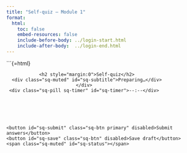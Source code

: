 ```yaml
---
title: "Self-quiz — Module 1"
format:
  html:
    toc: false
    embed-resources: false
    include-before-body: ../login-start.html
    include-after-body:  ../login-end.html
---
```


```{=html}
<style>
  :root{--ink:#111827;--muted:#6b7280;--line:#e5e7eb;--card:#f8fafc;--brand:#4f46e5}
  .sq-wrap{max-width:880px;margin:0 auto}
  .sq-head{display:flex;justify-content:space-between;align-items:center;gap:12px}
  .sq-muted{color:var(--muted);font-size:14px}
  .sq-card{background:var(--card);border:1px solid var(--line);border-radius:12px;padding:16px;margin:12px 0}
  .sq-qnum{font-weight:600;margin-bottom:6px}
  .sq-stem{margin:8px 0 10px}
  .sq-opt{display:flex;gap:10px;align-items:flex-start;border:1px solid var(--line);border-radius:10px;padding:10px;margin:8px 0;cursor:pointer}
  .sq-opt input{margin-top:3px}
  .sq-actions{display:flex;gap:10px;align-items:center;margin-top:16px}
  .sq-btn{padding:10px 14px;border-radius:10px;border:1px solid var(--line);cursor:pointer;background:#fff}
  .sq-btn.primary{background:var(--brand);border-color:var(--brand);color:#fff}
  .sq-pill{padding:6px 10px;border:1px solid var(--line);border-radius:999px;background:#eef2ff;font-size:12px}
  .sq-timer{font-variant-numeric:tabular-nums}
  .sq-warn{background:#fff7ed;border:1px solid #fed7aa;color:#9a3412;padding:10px;border-radius:10px;margin:10px 0}
  .sq-err{background:#fef2f2;border:1px solid #fecaca;color:#991b1b;padding:10px;border-radius:10px;margin:10px 0}
  .sq-ok{background:#ecfdf5;border:1px solid #bbf7d0;color:#065f46;padding:10px;border-radius:10px;margin:10px 0}
</style>


<div class="sq-wrap">
  <header class="sq-head">
    <div>
      <h2 style="margin:0">Self-quiz</h2>
      <div class="sq-muted" id="sq-subtitle">Preparing…</div>
    </div>
    <div class="sq-pill sq-timer" id="sq-timer">--:--</div>
  </header>

  <div id="sq-alerts"></div>
  <div id="sq-quiz"></div>

  <div class="sq-actions">
    <button id="sq-submit" class="sq-btn primary" disabled>Submit answers</button>
    <button id="sq-save" class="sq-btn" disabled>Save draft</button>
    <span class="sq-muted" id="sq-status"></span>
  </div>
</div>

<script>
(function(){
  // ========= Config =========
  const API_BASE        = (window.SELFQUIZ_API_BASE || "https://course-chat.hcmrtns.workers.dev").replace(/\/+$/,'');
  const DEFAULT_TRACK   = "module";    // "module" (prática)
  const DEFAULT_MODULE  = "module1";   // ajuste para module2/3/4/5 conforme o arquivo
  const DEFAULT_N       = 10;

  // ========= Utils: login compatível com seu gate =========
  const stripDiacritics = s => (s || '').normalize('NFD').replace(/[\u0300-\u036f]/g, '');
  const normalizeLogin  = s => {
    const raw = String(s || '').trim().toLowerCase();
    if (!raw) return '';
    return raw.includes('@') ? raw.split('@')[0] : raw;
  };

  function readFromStorage(){
    try{
      const keys = ['student_login','vhcm_current_user','current_user','user_login','login','user'];
      for (const k of keys){
        const v = normalizeLogin(stripDiacritics(localStorage.getItem(k) || sessionStorage.getItem(k) || ''));
        if (v) return v;
      }
    }catch{}
    return '';
  }
  function readFromGlobals(){
    try{
      const cand = [
        window.CURRENT_USER,
        window.VHCM_CURRENT_USER,
        window.__VHCM && window.__VHCM.currentUser,
        window.__vhcm && window.__vhcm.user && window.__vhcm.user.login
      ];
      for (const c of cand){
        const v = normalizeLogin(stripDiacritics(c || ''));
        if (v) return v;
      }
    }catch{}
    return '';
  }
  function readFromCookies(){
    try{
      const map = Object.fromEntries((document.cookie || '').split(';').filter(Boolean).map(s=>{
        const [k,...r]=s.split('=');
        return [k.trim(), decodeURIComponent((r.join('=')||'').trim())];
      }));
      for (const k of ['student_login','vhcm_current_user','login']){
        const v = normalizeLogin(stripDiacritics(map[k] || ''));
        if (v) return v;
      }
    }catch{}
    return '';
  }
  function getCurrentUser(){ return readFromStorage() || readFromGlobals() || readFromCookies() || ''; }

  function waitForLogin(maxWaitMs = 8000){
    return new Promise(resolve => {
      let u = getCurrentUser();
      if (u) return resolve(u);

      let done = false;
      const finish = (v) => { if(!done){ done=true; resolve(v||''); cleanup(); } };

      const onEvt = () => finish(getCurrentUser());
      const onStorage = (e) => {
        if (['student_login','vhcm_current_user','current_user','user_login','login','user'].includes(e.key||'')) {
          finish(getCurrentUser());
        }
      };
      window.addEventListener('vhcm:login', onEvt);
      window.addEventListener('storage', onStorage);

      const start = Date.now();
      const iv = setInterval(()=>{
        u = getCurrentUser();
        if (u) finish(u);
        if (Date.now() - start > maxWaitMs) finish('');
      }, 200);

      function cleanup(){
        try{ window.removeEventListener('vhcm:login', onEvt); }catch{}
        try{ window.removeEventListener('storage', onStorage); }catch{}
        try{ clearInterval(iv); }catch{}
      }
    });
  }

  // ========= Elements =========
  const $ = id => document.getElementById(id);
  const subtitle = $("sq-subtitle");
  const alerts   = $("sq-alerts");
  const quizRoot = $("sq-quiz");
  const btnSubmit= $("sq-submit");
  const btnSave  = $("sq-save");
  const statusEl = $("sq-status");
  const timerEl  = $("sq-timer");

  const alert = (cls,msg)=>{ const d=document.createElement('div'); d.className=cls; d.textContent=msg; alerts.appendChild(d); };
  const setStatus = (m)=>{ statusEl.textContent = m; };
  const enableActions = (on)=>{ btnSubmit.disabled=!on; btnSave.disabled=!on; };

  // ========= Flow =========
  (async function init(){
    const student_id = await waitForLogin();
    if(!student_id){
      subtitle.textContent = "Login not detected. Please refresh after logging in.";
      alert("sq-warn","Could not detect your login. If your name appears above, just refresh.");
      return;
    }

    subtitle.textContent = "Starting attempt…";

    const payload = { student_id, track: DEFAULT_TRACK, module: DEFAULT_MODULE, n_mcq: DEFAULT_N };
    const startRes = await safeJsonPost(API_BASE + "/selfquiz/attempt/start", payload);

    if(!startRes || !startRes.ok){
      subtitle.textContent = (startRes && (startRes.error || startRes.message)) || "Could not start attempt.";
      alert("sq-err", subtitle.textContent);
      return;
    }

    const attempt_id = startRes.attempt_id;
    const timeLimit  = Number(startRes.time_limit_sec || 1200);
    const qids       = Array.isArray(startRes.question_ids) ? startRes.question_ids : [];

    subtitle.textContent = `Attempt started (module: ${startRes.module || DEFAULT_MODULE}).`;

    if(!qids.length){
      alert("sq-warn","No questions were drawn. Check the pool/config on the backend.");
      return;
    }

    const qdata = await safeJsonGet(API_BASE + "/selfquiz/questions?ids=" + encodeURIComponent(qids.join(",")));
    const items = (qdata && Array.isArray(qdata.items)) ? qdata.items : [];
    if(!items.length){
      alert("sq-err","Failed to load questions. Check /selfquiz/questions.");
      return;
    }

    renderQuiz(items);
    enableActions(true);
    restoreDraft(attempt_id);
    startTimer(timeLimit, submitNow);

    btnSave.onclick   = () => { localStorage.setItem("sq_"+attempt_id, JSON.stringify(readAnswers())); setStatus("Draft saved."); };
    btnSubmit.onclick = submitNow;

    async function submitNow(){
      enableActions(false);
      const answers = readAnswers();
      const res = await safeJsonPost(API_BASE + "/selfquiz/attempt/submit", { attempt_id, answers });
      if(!res || !res.ok){
        setStatus("Submit failed. Please try again.");
        enableActions(true);
        return;
      }
      setStatus(`Submitted! Score: ${res.score} / ${res.max_score}.`);
      try{ localStorage.removeItem("sq_"+attempt_id); }catch{}
    }
  })();

  // ========= Render/helpers =========
  function renderQuiz(items){
    quizRoot.innerHTML = "";
    items.forEach((q,i) => {
      const card = document.createElement("div");
      card.className = "sq-card";
      card.innerHTML = `
        <div class="sq-qnum">Q${i+1}</div>
        <div class="sq-stem">${escapeHtml(q.stem || q.question || "")}</div>
        <div class="sq-opts">
          ${opt(q,"A")}${opt(q,"B")}${opt(q,"C")}${opt(q,"D")}${opt(q,"E")}
        </div>`;
      quizRoot.appendChild(card);
    });
  }
  function opt(q,l){
    const t = (q.options && q.options[l]) || "";
    if(!t) return "";
    return `<label class="sq-opt">
      <input type="radio" name="${escapeAttr(q.question_id)}" value="${l}">
      <div><strong>${l})</strong> ${escapeHtml(t)}</div>
    </label>`;
  }
  function readAnswers(){
    const out = {};
    quizRoot.querySelectorAll('input[type="radio"]:checked').forEach(inp => { out[inp.name] = inp.value; });
    return out;
  }
  function restoreDraft(id){
    try{
      const raw = localStorage.getItem("sq_"+id);
      if(!raw) return;
      const saved = JSON.parse(raw) || {};
      Object.entries(saved).forEach(([qid, letter]) => {
        const sel = `#sq-quiz input[type="radio"][name="${cssEscape(qid)}"][value="${letter}"]`;
        const el  = document.querySelector(sel);
        if (el) el.checked = true;
      });
      alert("sq-ok","Draft restored.");
    }catch{}
  }
  function startTimer(s,onEnd){
    let left = Number(s) || 0;
    const tick = () => {
      const m = String(Math.floor(left/60)).padStart(2,"0");
      const ss= String(left%60).padStart(2,"0");
      document.getElementById("sq-timer").textContent = m+":"+ss;
      if(left<=0) onEnd(); else { left--; setTimeout(tick,1000); }
    };
    tick();
  }

  // ========= HTTP & escaping =========
  async function safeJsonGet(u){ try{ const r=await fetch(u); if(!r.ok) return null; return await r.json(); }catch{ return null; } }
  async function safeJsonPost(u,b){
    try{
      const r=await fetch(u,{method:"POST",headers:{"Content-Type":"application/json"},body:JSON.stringify(b)});
      if(!r.ok) return null;
      return await r.json();
    }catch{ return null; }
  }
  function escapeHtml(s){ return String(s||"").replace(/[&<>"']/g,m=>({'&':'&amp;','<':'&lt;','>':'&gt;','"':'&quot;',"'":'&#39;'}[m])); }
  function escapeAttr(s){ return String(s||"").replace(/"/g,'&quot;').replace(/'/g,'&#39;'); }
  function cssEscape(s){ return String(s||"").replace(/(["\\\]\\])/g,"\\$1"); }
})();
</script>
